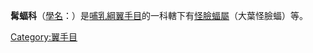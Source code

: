 {{Automatic taxobox
| fossil_range = [[漸新世|漸新世]] - 現今
| image = Mormoops blainvillii.jpg
| image_caption = {{link-en|安德列斯怪臉蝠|Antillean ghost-faced bat}}（''Mormoops blainvillii''）
| taxon = Mormoopidae
| authority = [[Henri_Louis_Frédéric_de_Saussure|Saussure]], 1860
| subdivision_ranks = 屬
| subdivision = 
*[[怪臉蝠屬|怪臉蝠屬]] ''Mormoops''
*[[裸背蝠屬|裸背蝠屬]] ''Pteronotus''
*{{extinct}} ''{{link-en|Koopmanycteris}}''
}}

'''髯蝠科'''（[[學名|學名]]：{{lang|la|Mormoopidae}}）是[[哺乳綱|哺乳綱]][[翼手目|翼手目]]的一科轄下有[[怪臉蝠屬|怪臉蝠屬]]（大葉怪臉蝠）等。
{{Taxonbar|from=Q853268}}
[[Category:翼手目|Category:翼手目]]